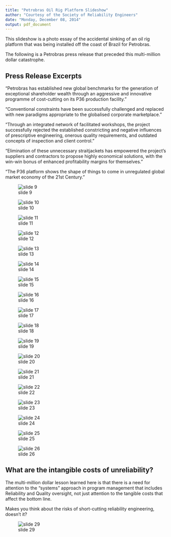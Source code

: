 ---
title: "Petrobras Oil Rig Platform Slideshow"
author: "Courtesy of the Society of Reliability Engineers"
date: "Monday, December 08, 2014"
output: pdf_document
---

This slideshow is a photo essay of the accidental sinking of an oil rig platform that was being installed off the coast of Brazil for Petrobras.

The following is a Petrobras press release that preceded this multi-million dollar catastrophe.

## Press Release Excerpts

"Petrobras has established new global benchmarks for the generation of exceptional shareholder wealth through an aggressive and innovative programme of cost-cutting on its P36 production facility."

"Conventional constraints have been successfully challenged and replaced with new paradigms appropriate to the globalised corporate marketplace."

"Through an integrated network of facilitated workshops, the project successfully rejected the established constricting and negative influences of prescriptive engineering, onerous quality requirements, and outdated concepts of inspection and client control."

"Elimination of these unnecessary straitjackets has empowered the project's suppliers and contractors to propose highly economical solutions, with the win-win bonus of enhanced profitability margins for themselves."

"The P36 platform shows the shape of things to come in unregulated global market economy of the 21st Century."

![slide 9](petrobras09.jpg)

![slide 10](petrobras10.jpg)

![slide 11](petrobras11.jpg)

![slide 12](petrobras12.jpg)

![slide 13](petrobras13.jpg)

![slide 14](petrobras14.jpg)

![slide 15](petrobras15.jpg)

![slide 16](petrobras16.jpg)

![slide 17](petrobras17.jpg)

![slide 18](petrobras18.jpg)

![slide 19](petrobras19.jpg)

![slide 20](petrobras20.jpg)

![slide 21](petrobras21.jpg)

![slide 22](petrobras22.jpg)

![slide 23](petrobras23.jpg)

![slide 24](petrobras24.jpg)

![slide 25](petrobras25.jpg)

![slide 26](petrobras26.jpg)

## What are the intangible costs of unreliability?

The multi-million dollar lesson learned here is that there is a need for attention to the "systems" approach in program management that includes Reliability and Quality oversight, not just attention to the tangible costs that affect the bottom line.

Makes you think about the risks of  short-cutting reliability engineering, doesn't it?

![slide 29](petrobras29.jpg)